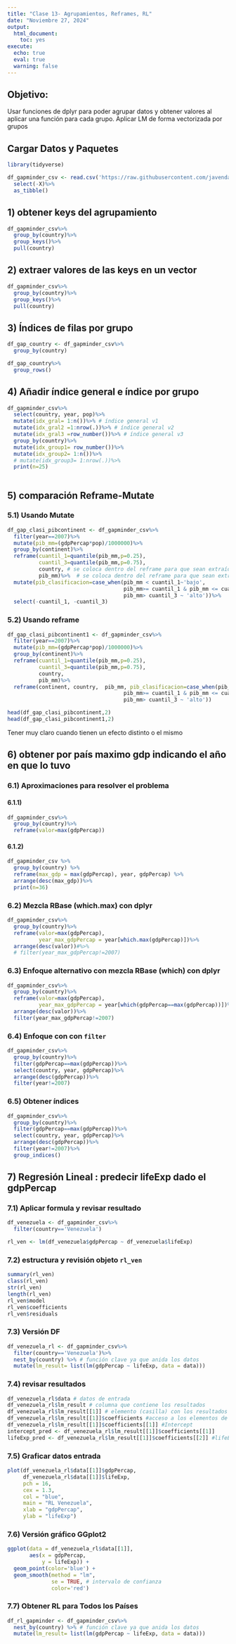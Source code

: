 ```yaml
---
title: "Clase 13- Agrupamientos, Reframes, RL"
date: "Noviembre 27, 2024"
output:
  html_document:
    toc: yes
execute:
  echo: true
  eval: true
  warning: false
---
```


## Objetivo:

Usar funciones de dplyr para poder agrupar datos y obtener valores al aplicar una función para cada grupo. Aplicar LM de forma vectorizada por grupos

## Cargar Datos y Paquetes

```r
library(tidyverse)

df_gapminder_csv <- read.csv('https://raw.githubusercontent.com/javendaXgh/datos/refs/heads/master/gapminder.csv')%>%
  select(-X)%>%
  as_tibble()
```

## 1) obtener keys del agrupamiento

```r

df_gapminder_csv%>%
  group_by(country)%>%
  group_keys()%>%
  pull(country)

```

## 2) extraer valores de las keys en un vector

```r

df_gapminder_csv%>%
  group_by(country)%>%
  group_keys()%>%
  pull(country)
```

## 3) Índices de filas por grupo

```r

df_gap_country <- df_gapminder_csv%>%
  group_by(country)

df_gap_country%>%
  group_rows()
```

## 4) Añadir índice general e índice por grupo

```r

df_gapminder_csv%>%
  select(country, year, pop)%>%
  mutate(idx_gral= 1:n())%>% # índice general v1
  mutate(idx_gral2 =1:nrow(.))%>% # índice general v2
  mutate(idx_gral3 =row_number())%>% # índice general v3
  group_by(country)%>%
  mutate(idx_group1= row_number())%>%
  mutate(idx_group2= 1:n())%>%
  # mutate(idx_group3= 1:nrow(.))%>%
  print(n=25)
  

```

## 5) comparación Reframe-Mutate

### 5.1) Usando Mutate

```r


df_gap_clasi_pibcontinent <- df_gapminder_csv%>%
  filter(year==2007)%>%
  mutate(pib_mm=(gdpPercap*pop)/1000000)%>%
  group_by(continent)%>%
  reframe(cuantil_1=quantile(pib_mm,p=0.25),
          cuantil_3=quantile(pib_mm,p=0.75),
          country, # se coloca dentro del reframe para que sean extraídos los valores 
          pib_mm)%>%  # se coloca dentro del reframe para que sean extraídos los valores 
  mutate(pib_clasificacion=case_when(pib_mm < cuantil_1~'bajo',
                                     pib_mm>= cuantil_1 & pib_mm <= cuantil_3 ~ 'medio',
                                     pib_mm> cuantil_3 ~ 'alto'))%>%
  select(-cuantil_1, -cuantil_3)

```

### 5.2) Usando reframe

```r

df_gap_clasi_pibcontinent1 <- df_gapminder_csv%>%
  filter(year==2007)%>%
  mutate(pib_mm=(gdpPercap*pop)/1000000)%>%
  group_by(continent)%>%
  reframe(cuantil_1=quantile(pib_mm,p=0.25),
          cuantil_3=quantile(pib_mm,p=0.75),
          country,
          pib_mm)%>%
  reframe(continent, country,  pib_mm, pib_clasificacion=case_when(pib_mm < cuantil_1~'bajo',
                                     pib_mm>= cuantil_1 & pib_mm <= cuantil_3 ~ 'medio',
                                     pib_mm> cuantil_3 ~ 'alto'))

head(df_gap_clasi_pibcontinent,2)
head(df_gap_clasi_pibcontinent1,2)
```

Tener muy claro cuando tienen un efecto distinto o el mismo

## 6) obtener por país maximo gdp indicando el año en que lo tuvo

### 6.1) Aproximaciones para resolver el problema

#### 6.1.1)

```r


df_gapminder_csv%>%
  group_by(country)%>%
  reframe(valor=max(gdpPercap))

```

#### 6.1.2)

```r
df_gapminder_csv %>% 
  group_by(country) %>% 
  reframe(max_gdp = max(gdpPercap), year, gdpPercap) %>% 
  arrange(desc(max_gdp))%>%
  print(n=36) 

```

### 6.2) Mezcla RBase (which.max) con dplyr

```r

df_gapminder_csv%>%
  group_by(country)%>%
  reframe(valor=max(gdpPercap),
          year_max_gdpPercap = year[which.max(gdpPercap)])%>%
  arrange(desc(valor))#%>%
  # filter(year_max_gdpPercap!=2007)


```

### 6.3) Enfoque alternativo con mezcla RBase (which) con dplyr

```r

df_gapminder_csv%>%
  group_by(country)%>%
  reframe(valor=max(gdpPercap),
          year_max_gdpPercap = year[which(gdpPercap==max(gdpPercap))])%>%
  arrange(desc(valor))%>%
  filter(year_max_gdpPercap!=2007)
```

### 6.4) Enfoque con con `filter`

```r

df_gapminder_csv%>%
  group_by(country)%>%
  filter(gdpPercap==max(gdpPercap))%>%
  select(country, year, gdpPercap)%>%
  arrange(desc(gdpPercap))%>%
  filter(year!=2007)
```

### 6.5) Obtener índices

```r

df_gapminder_csv%>%
  group_by(country)%>%
  filter(gdpPercap==max(gdpPercap))%>%
  select(country, year, gdpPercap)%>%
  arrange(desc(gdpPercap))%>%
  filter(year!=2007)%>%
  group_indices()

```

## 7) Regresión Lineal : predecir lifeExp dado el gdpPercap

### 7.1) Aplicar formula y revisar resultado

```r

df_venezuela <- df_gapminder_csv%>%
  filter(country=='Venezuela')

```

```r
rl_ven <- lm(df_venezuela$gdpPercap ~ df_venezuela$lifeExp)

```

### 7.2) estructura y revisión objeto `rl_ven`

```r

summary(rl_ven)
class(rl_ven)
str(rl_ven)
length(rl_ven)
rl_ven$model
rl_ven$coefficients
rl_ven$residuals


```

### 7.3) Versión DF

```r

df_venezuela_rl <- df_gapminder_csv%>%
  filter(country=='Venezuela')%>%
  nest_by(country) %>% # función clave ya que anida los datos
  mutate(lm_result= list(lm(gdpPercap ~ lifeExp, data = data)))

```

### 7.4) revisar resultados

```r

df_venezuela_rl$data # datos de entrada
df_venezuela_rl$lm_result # columna que contiene los resultados
df_venezuela_rl$lm_result[[1]] # elemento (casilla) con los resultados en la primera fila
df_venezuela_rl$lm_result[[1]]$coefficients #acceso a los elementos de los coeficientes
df_venezuela_rl$lm_result[[1]]$coefficients[[1]] #Intercept
intercept_pred <- df_venezuela_rl$lm_result[[1]]$coefficients[[1]] 
lifeExp_pred <- df_venezuela_rl$lm_result[[1]]$coefficients[[2]] #lifeExp


```

### 7.5) Graficar datos entrada

```r

plot(df_venezuela_rl$data[[1]]$gdpPercap,
     df_venezuela_rl$data[[1]]$lifeExp,
     pch = 16,
     cex = 1.3, 
     col = "blue", 
     main = "RL Venezuela", 
     xlab = "gdpPercap", 
     ylab = "lifeExp")

```

### 7.6) Versión gráfico GGplot2

```r

ggplot(data = df_venezuela_rl$data[[1]], 
       aes(x = gdpPercap, 
           y = lifeExp)) + 
  geom_point(color='blue') +
  geom_smooth(method = "lm", 
              se = TRUE, # intervalo de confianza
              color='red')
```

### 7.7) Obtener RL para Todos los Países

```r
df_rl_gapminder <- df_gapminder_csv%>%
  nest_by(country) %>% # función clave ya que anida los datos
  mutate(lm_result= list(lm(gdpPercap ~ lifeExp, data = data)))

```